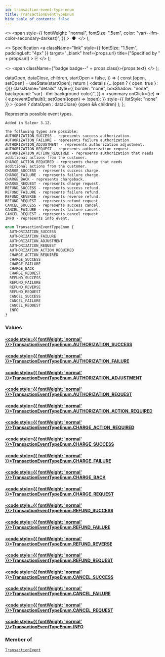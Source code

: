 ```yaml
---
id: transaction-event-type-enum
title: TransactionEventTypeEnum
hide_table_of_contents: false
---
```


  <>
    <span
      style={{
        fontWeight: "normal",
        fontSize: ".5em",
        color: "var(--ifm-color-secondary-darkest)",
      }}
    >
      &nbsp;●&nbsp;
    </span>
  </>
);

  <>
    Specification
    <a
      className="link"
      style={{ fontSize: "1.5em", paddingLeft: "4px" }}
      target="\_blank"
      href={props.url}
      title={"Specified by " + props.url}
    >
      ⎘
    </a>
  </>
);

  <>
    <span className={"badge badge--" + props.class}>{props.text}</span>
  </>
);


  dataOpen,
  dataClose,
  children,
  startOpen = false,
}) => {
  const [open, setOpen] = useState(startOpen);
  return (
    <details
      {...(open ? { open: true } : {})}
      className="details"
      style={{
        border: "none",
        boxShadow: "none",
        background: "var(--ifm-background-color)",
      }}
    >
      <summary
        onClick={(e) => {
          e.preventDefault();
          setOpen((open) => !open);
        }}
        style={{ listStyle: "none" }}
      >
        {open ? dataOpen : dataClose}
      </summary>
      {open && children}
    </details>
  );
};

Represents possible event types.

    Added in Saleor 3.12.

    The following types are possible:
    AUTHORIZATION_SUCCESS - represents success authorization.
    AUTHORIZATION_FAILURE - represents failure authorization.
    AUTHORIZATION_ADJUSTMENT - represents authorization adjustment.
    AUTHORIZATION_REQUEST - represents authorization request.
    AUTHORIZATION_ACTION_REQUIRED - represents authorization that needs
    additional actions from the customer.
    CHARGE_ACTION_REQUIRED - represents charge that needs
    additional actions from the customer.
    CHARGE_SUCCESS - represents success charge.
    CHARGE_FAILURE - represents failure charge.
    CHARGE_BACK - represents chargeback.
    CHARGE_REQUEST - represents charge request.
    REFUND_SUCCESS - represents success refund.
    REFUND_FAILURE - represents failure refund.
    REFUND_REVERSE - represents reverse refund.
    REFUND_REQUEST - represents refund request.
    CANCEL_SUCCESS - represents success cancel.
    CANCEL_FAILURE - represents failure cancel.
    CANCEL_REQUEST - represents cancel request.
    INFO - represents info event.

```graphql
enum TransactionEventTypeEnum {
  AUTHORIZATION_SUCCESS
  AUTHORIZATION_FAILURE
  AUTHORIZATION_ADJUSTMENT
  AUTHORIZATION_REQUEST
  AUTHORIZATION_ACTION_REQUIRED
  CHARGE_ACTION_REQUIRED
  CHARGE_SUCCESS
  CHARGE_FAILURE
  CHARGE_BACK
  CHARGE_REQUEST
  REFUND_SUCCESS
  REFUND_FAILURE
  REFUND_REVERSE
  REFUND_REQUEST
  CANCEL_SUCCESS
  CANCEL_FAILURE
  CANCEL_REQUEST
  INFO
}
```

### Values

#### [<code style={{ fontWeight: 'normal' }}>TransactionEventTypeEnum.<b>AUTHORIZATION_SUCCESS</b></code>](#)

>

#### [<code style={{ fontWeight: 'normal' }}>TransactionEventTypeEnum.<b>AUTHORIZATION_FAILURE</b></code>](#)

>

#### [<code style={{ fontWeight: 'normal' }}>TransactionEventTypeEnum.<b>AUTHORIZATION_ADJUSTMENT</b></code>](#)

>

#### [<code style={{ fontWeight: 'normal' }}>TransactionEventTypeEnum.<b>AUTHORIZATION_REQUEST</b></code>](#)

>

#### [<code style={{ fontWeight: 'normal' }}>TransactionEventTypeEnum.<b>AUTHORIZATION_ACTION_REQUIRED</b></code>](#)

>

#### [<code style={{ fontWeight: 'normal' }}>TransactionEventTypeEnum.<b>CHARGE_ACTION_REQUIRED</b></code>](#)

>

#### [<code style={{ fontWeight: 'normal' }}>TransactionEventTypeEnum.<b>CHARGE_SUCCESS</b></code>](#)

>

#### [<code style={{ fontWeight: 'normal' }}>TransactionEventTypeEnum.<b>CHARGE_FAILURE</b></code>](#)

>

#### [<code style={{ fontWeight: 'normal' }}>TransactionEventTypeEnum.<b>CHARGE_BACK</b></code>](#)

>

#### [<code style={{ fontWeight: 'normal' }}>TransactionEventTypeEnum.<b>CHARGE_REQUEST</b></code>](#)

>

#### [<code style={{ fontWeight: 'normal' }}>TransactionEventTypeEnum.<b>REFUND_SUCCESS</b></code>](#)

>

#### [<code style={{ fontWeight: 'normal' }}>TransactionEventTypeEnum.<b>REFUND_FAILURE</b></code>](#)

>

#### [<code style={{ fontWeight: 'normal' }}>TransactionEventTypeEnum.<b>REFUND_REVERSE</b></code>](#)

>

#### [<code style={{ fontWeight: 'normal' }}>TransactionEventTypeEnum.<b>REFUND_REQUEST</b></code>](#)

>

#### [<code style={{ fontWeight: 'normal' }}>TransactionEventTypeEnum.<b>CANCEL_SUCCESS</b></code>](#)

>

#### [<code style={{ fontWeight: 'normal' }}>TransactionEventTypeEnum.<b>CANCEL_FAILURE</b></code>](#)

>

#### [<code style={{ fontWeight: 'normal' }}>TransactionEventTypeEnum.<b>CANCEL_REQUEST</b></code>](#)

>

#### [<code style={{ fontWeight: 'normal' }}>TransactionEventTypeEnum.<b>INFO</b></code>](#)

>

### Member of

[`TransactionEvent`](../../../api-storefront/payments/objects/transaction-event) <Badge class="secondary" text="object"/>
